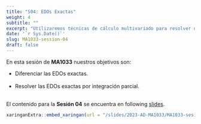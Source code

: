 ---
title: "S04: EDOs Exactas"
weight: 4
subtitle: ""
excerpt: "Utilizaremos técnicas de cálculo multivariado para resolver un tipo especial de EDOs"
date: '`r Sys.Date()`'
slug: MA1033-session-04
draft: false
---

En esta sesión de **MA1033** nuestros objetivos son:


* Diferenciar las EDOs exactas. <br/><br/>
* Resolver las EDOs exactas por integración parcial. <br/><br/>

El contenido para la **Sesión 04** se encuentra en following [slides](/slides/2023-AD-MA1033/MA1033-sesion-04).

```{r embed-xaringan, echo=FALSE}
xaringanExtra::embed_xaringan(url = "/slides/2023-AD-MA1033/MA1033-sesion-04", ratio = "4:3")
```